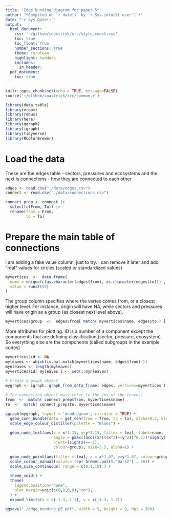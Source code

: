 ```yaml
---
title: "Edge bunding diagram for paper 5"
author: "*Compiled on `r date()` by `r Sys.info()['user']`*"
date: "`r Sys.Date()`"
output:
  html_document:
    css: '~/github/coastrisk/src/style_coast.css'
    toc: true
    toc_float: true
    number_sections: true
    theme: cerulean
    highlight: haddock
    includes: 
      in_header: 
  pdf_document:
    toc: true
---
```


```r
knitr::opts_chunk$set(echo = TRUE, message=FALSE)
source('~/github/coastrisk/src/common.r')
```

```r
library(data.table)
library(vroom)
library(rebus)
library(here)
library(ggraph)
library(igraph)
library(tidyverse)
library(RColorBrewer)
```

# Load the data

These are the edges table - sectors, pressures and ecosystems and the next is connections - how they are connected to each other

```r
edges <- read.csv("./data/edges.csv")
connect <- read.csv("./data/connections.csv")
```

```r
connect_prep <- connect |> 
  select(c(From, To)) |> 
  rename(from = From,
         to = To)

```


# Prepare the main table of connections

I am adding a fake value column, just to try. I can remove it later and add "real" values for circles (scaled or standardized values)
```r
myvertices  <-  data.frame(
  name = unique(c(as.character(edges$from), as.character(edges$to))) ,
  value = runif(59)
) 
```


The group column specifies where the vertex comes from, or a closest higher level. For instance, origin will have NA, while sectors and pressures will have origin as a group (as closest next level above).

```r
myvertices$group  <-  edges$from[ match( myvertices$name, edges$to ) ]
```

More attributes for plotting.
ID is a number of a component except the components that are defining classification (sector, pressure, ecosystem). So everything else are the components (called subgroups in the example codes)
```r
myvertices$id <- NA
myleaves <- which(is.na( match(myvertices$name, edges$from) ))
mynleaves <- length(myleaves)
myvertices$id[ myleaves ] <- seq(1:mynleaves)
```

```r
# Create a graph object
mygraph <- igraph::graph_from_data_frame( edges, vertices=myvertices )
 
# The connection object must refer to the ids of the leaves:
from  <-  match( connect_prep$from, myvertices$name)
to  <-  match( connect_prep$to, myvertices$name)
```


```r
ggraph(mygraph, layout = 'dendrogram', circular = TRUE) + 
  geom_conn_bundle(data = get_con(from = from, to = to), alpha=0.2, width=0.9, aes(colour=..index..)) +
  scale_edge_colour_distiller(palette = "Blues") +
  
  geom_node_text(aes(x = x*1.15, y=y*1.15, filter = leaf, label=name, 
                     angle = pmax((acos(x/(((x^2)+(y^2))^0.5))*sign(y)*180/pi-((sign(x)==-1)*(sign(y)==1)*180)+((sign(x)==-1)*(sign(y)==-1)*180)),-180,na.rm=TRUE), 
                     hjust=(sign(x)==-1), 
                     colour=group), size=3.5, alpha=1) +
  
  geom_node_point(aes(filter = leaf, x = x*1.07, y=y*1.07, colour=group, size=value, alpha=0.2)) +
  scale_colour_manual(values= rep( brewer.pal(5,"Dark2") , 30)) +
  scale_size_continuous( range = c(0.1,10) ) +
  
  theme_void() +
  theme(
    legend.position="none",
    plot.margin=unit(c(0,0,0,0),"cm"),
  ) +
  expand_limits(x = c(-1.3, 1.3), y = c(-1.3, 1.3))
```

```r
ggsave("./edge_bunding_p5.pdf", width = 9, height = 9, dpi = 300)
```

